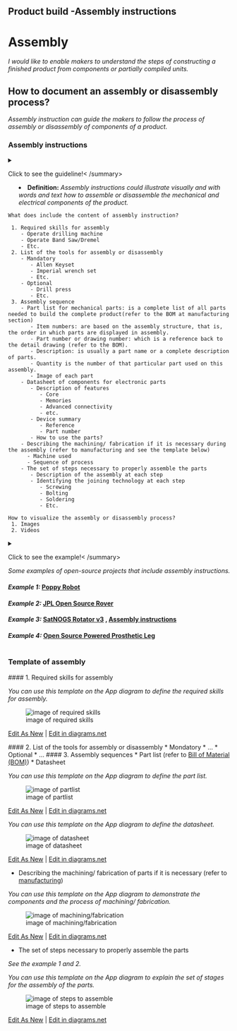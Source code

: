 ## Product build -Assembly instructions {#sec-product-build--assembly-instructions}

# **Assembly**

*I would like to enable makers to understand the steps of constructing a finished product from components or partially compiled units.*

## **How to document an assembly or disassembly process?**

*Assembly instruction can guide the makers to follow the process of assembly or disassembly of components of a product.*

### **Assembly instructions**

<details>

<summary>Click to see the guideline!`<`{=html}
`/summary>`{=html}

-   **Definition:** *Assembly instructions could illustrate visually and with words and text how to assemble or disassemble the mechanical and electrical components of the product.*

```         
What does include the content of assembly instruction? 

 1. Required skills for assembly
    - Operate drilling machine
    - Operate Band Saw/Dremel
    - Etc.
 2. List of the tools for assembly or disassembly
    - Mandatory
       - Allen Keyset
       - Imperial wrench set
       - Etc.
    - Optional
       - Drill press
       - Etc. 
 3. Assembly sequence
    - Part list for mechanical parts: is a complete list of all parts needed to build the complete product(refer to the BOM at manufacturing section)
       - Item numbers: are based on the assembly structure, that is, the order in which parts are displayed in assembly.
       - Part number or drawing number: which is a reference back to the detail drawing (refer to the BOM). 
       - Description: is usually a part name or a complete description of parts.
       - Quantity is the number of that particular part used on this assembly. 
       - Image of each part
    - Datasheet of components for electronic parts
       - Description of features
          - Core
          - Memories
          - Advanced connectivity
          - etc.
       - Device summary
          - Reference
          - Part number 
       - How to use the parts?
    - Describing the machining/ fabrication if it is necessary during the assembly (refer to manufacturing and see the template below)
      - Machine used
      - Sequence of process 
    - The set of steps necessary to properly assemble the parts
       - Description of the assembly at each step
       - Identifying the joining technology at each step
          - Screwing
          - Bolting
          - Soldering
          - Etc.
  
How to visualize the assembly or disassembly process?
 1. Images 
 2. Videos 
```

</details>

<details>

<summary>Click to see the example!`<`{=html}
`/summary>`{=html}

*Some examples of open-source projects that include assembly instructions.*

#### *Example 1:* [Poppy Robot](https://docs.poppy-project.org/en/assembly-guides/ergo-jr/mechanical-construction.html)

#### *Example 2:* [JPL Open Source Rover](https://github.com/nasa-jpl/open-source-rover/tree/master/mechanical/body_assembly)

#### *Example 3:* [SatNOGS Rotator v3](https://wiki.satnogs.org/SatNOGS_Rotator_v3#Assembly) , [Assembly instructions](https://ohai.satnogs.org/project/satnogs-rotator-v3-mechanical-assembly/hardware/)

#### *Example 4:* [Open Source Powered Prosthetic Leg](https://www.hackster.io/open-source-bionics/open-source-powered-prosthetic-leg-56be8e#toc-electronics-assembly-4)

</details>

### Template of assembly

\#### 1.
Required skills for assembly

*You can use this template on the App diagram to define the required skills for assembly.*

![image of required skills](https://github.com/OPEN-NEXT/WP2.3-Guideline-and-templatefor-documentation-of-OSH-design-reuse/blob/main/Sources/Images/Required%20skills.jpg)

<a href="https://app.diagrams.net/#Hamerezoji1362%2Fdrawio-github%2Fmaster%2FRequired%20skills.drawio">Edit As New</a> \| <a href="https://app.diagrams.net/#Hamerezoji1362%2Fdrawio-github%2Fmaster%2FRequired%20skills.png">Edit in diagrams.net</a>

\#### 2.
List of the tools for assembly or disassembly \* Mondatory \* ...
\* Optional \* ...
#### 3.
Assembly sequences \* Part list (refer to [Bill of Material (BOM)](https://github.com/OPEN-NEXT/WP2.3-Guideline-and-templatefor-documentation-of-OSH-design-reuse/tree/main/Documentation/4.%20Manufacturing#1-bill-of-material-bom)) \* Datasheet

*You can use this template on the App diagram to define the part list.*

![image of partlist](https://github.com/OPEN-NEXT/WP2.3-Guideline-and-templatefor-documentation-of-OSH-design-reuse/blob/main/Sources/Images/Part%20list.jpg)

<a href="https://app.diagrams.net/#Hamerezoji1362%2Fdrawio-github%2Fmaster%2FPart%20list%20or%20data%20sheet.drawio">Edit As New</a> \| <a href="https://app.diagrams.net/#Hamerezoji1362%2Fdrawio-github%2Fmaster%2FPart%20list%20or%20data%20sheet.png">Edit in diagrams.net</a>

*You can use this template on the App diagram to define the datasheet.*

![image of datasheet](https://github.com/OPEN-NEXT/WP2.3-Guideline-and-templatefor-documentation-of-OSH-design-reuse/blob/main/Sources/Images/Data%20sheet.jpg)

<a href="https://app.diagrams.net/#Hamerezoji1362%2Fdrawio-github%2Fmaster%2FData%20sheet.drawio">Edit As New</a> \| <a href="https://app.diagrams.net/#Hamerezoji1362%2Fdrawio-github%2Fmaster%2FData%20sheet.png">Edit in diagrams.net</a>

-   Describing the machining/ fabrication of parts if it is necessary (refer to [manufacturing](https://github.com/OPEN-NEXT/wp2.3_Guideline-for-documentation-of-OSH-design-reuse/tree/main/Documentation/4.%20Manufacturing/Manufactured%20workpiece#2-manufacturing-instructions-should-include))

*You can use this template on the App diagram to demonstrate the components and the process of machining/ fabrication.*

![image of machining/fabrication](https://github.com/OPEN-NEXT/WP2.3-Guideline-and-templatefor-documentation-of-OSH-design-reuse/blob/main/Sources/Images/Describing%20the%20machining_%20fabrication%201.jpg)

<a href="https://app.diagrams.net/#Hamerezoji1362%2Fdrawio-github%2Fmaster%2FDescribing%20the%20machining%2F%20fabrication.drawio">Edit As New</a> \| <a href="https://app.diagrams.net/#Hamerezoji1362%2Fdrawio-github%2Fmaster%2FDescribing%20the%20machining%2Ffabrication.png">Edit in diagrams.net</a>

-   The set of steps necessary to properly assemble the parts

*See the example 1 and 2.*

*You can use this template on the App diagram to explain the set of stages for the assembly of the parts.*

![image of steps to assemble](https://github.com/OPEN-NEXT/WP2.3-Guideline-and-templatefor-documentation-of-OSH-design-reuse/blob/main/Sources/Images/Steps%20to%20assemble%20the%20parts%201.jpg)

<a href="https://app.diagrams.net/#Hamerezoji1362%2Fdrawio-github%2Fmaster%2FSteps%20to%20assemble%20the%20parts.drawio">Edit As New</a> \| <a href="https://app.diagrams.net/#Hamerezoji1362%2Fdrawio-github%2Fmaster%2FSteps%20to%20assemble%20the%20parts.png">Edit in diagrams.net</a>
